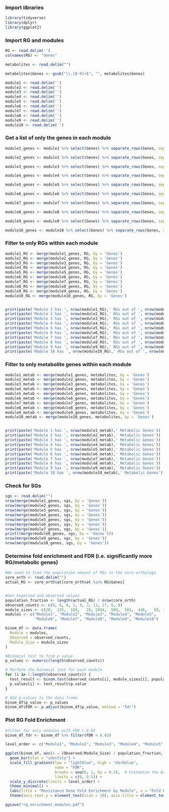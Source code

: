 ### Import libraries

```r
library(tidyverse)
library(dplyr)
library(ggplot2)
```

### Import RG and modules

```r
RG <- read.delim('')
colnames(RG) <- "Genes"

metabolites <- read.delim("")

metabolites$Genes <- gsub("\\.[0-9]+$", "", metabolites$Genes)

module1 <- read.delim('')
module2 <- read.delim('')
module3 <- read.delim('')
module4 <- read.delim('')
module5 <- read.delim('')
module6 <- read.delim('')
module7 <- read.delim('')
module8 <- read.delim('')
module9 <- read.delim('')
module10 <- read.delim('')
```

### Get a list of only the genes in each module

```r
module1_genes <- module1 %>% select(Genes) %>% separate_rows(Genes, sep = ',') %>% mutate(Genes = str_trim(Genes)) %>% distinct()

module2_genes <- module2 %>% select(Genes) %>% separate_rows(Genes, sep = ',') %>% mutate(Genes = str_trim(Genes)) %>% distinct()

module3_genes <- module3 %>% select(Genes) %>% separate_rows(Genes, sep = ',') %>% mutate(Genes = str_trim(Genes)) %>% distinct()

module4_genes <- module4 %>% select(Genes) %>% separate_rows(Genes, sep = ',') %>% mutate(Genes = str_trim(Genes)) %>% distinct()

module5_genes <- module5 %>% select(Genes) %>% separate_rows(Genes, sep = ',') %>% mutate(Genes = str_trim(Genes)) %>% distinct()

module6_genes <- module6 %>% select(Genes) %>% separate_rows(Genes, sep = ',') %>% mutate(Genes = str_trim(Genes)) %>% distinct()

module7_genes <- module7 %>% select(Genes) %>% separate_rows(Genes, sep = ',') %>% mutate(Genes = str_trim(Genes)) %>% distinct()

module8_genes <- module8 %>% select(Genes) %>% separate_rows(Genes, sep = ',') %>% mutate(Genes = str_trim(Genes)) %>% distinct()

module9_genes <- module9 %>% select(Genes) %>% separate_rows(Genes, sep = ',') %>% mutate(Genes = str_trim(Genes)) %>% distinct()

module10_genes <- module10 %>% select(Genes) %>% separate_rows(Genes, sep = ',') %>% mutate(Genes = str_trim(Genes)) %>% distinct()
```

### Filter to only RGs within each module

```r
module1_RG <- merge(module1_genes, RG, by = 'Genes')
module2_RG <- merge(module2_genes, RG, by = 'Genes')
module3_RG <- merge(module3_genes, RG, by = 'Genes')
module4_RG <- merge(module4_genes, RG, by = 'Genes')
module5_RG <- merge(module5_genes, RG, by = 'Genes')
module6_RG <- merge(module6_genes, RG, by = 'Genes')
module7_RG <- merge(module7_genes, RG, by = 'Genes')
module8_RG <- merge(module8_genes, RG, by = 'Genes')
module9_RG <- merge(module9_genes, RG, by = 'Genes')
module10_RG <- merge(module10_genes, RG, by = 'Genes')


print(paste('Module 1 has ', nrow(module1_RG),' RGs out of ', nrow(module1_genes), 'or ', (nrow(module1_RG)/nrow(module1_genes))*100, '%'))
print(paste('Module 2 has ', nrow(module2_RG),' RGs out of ', nrow(module2_genes), 'or ', (nrow(module2_RG)/nrow(module2_genes))*100, '%'))
print(paste('Module 3 has ', nrow(module3_RG),' RGs out of ', nrow(module3_genes), 'or ', (nrow(module3_RG)/nrow(module3_genes))*100, '%'))
print(paste('Module 4 has ', nrow(module4_RG),' RGs out of ', nrow(module4_genes), 'or ', (nrow(module4_RG)/nrow(module4_genes))*100, '%'))
print(paste('Module 5 has ', nrow(module5_RG),' RGs out of ', nrow(module5_genes), 'or ', (nrow(module5_RG)/nrow(module5_genes))*100, '%'))
print(paste('Module 6 has ', nrow(module6_RG),' RGs out of ', nrow(module6_genes), 'or ', (nrow(module6_RG)/nrow(module6_genes))*100, '%'))
print(paste('Module 7 has ', nrow(module7_RG),' RGs out of ', nrow(module7_genes), 'or ', (nrow(module7_RG)/nrow(module7_genes))*100, '%'))
print(paste('Module 8 has ', nrow(module8_RG),' RGs out of ', nrow(module8_genes), 'or ', (nrow(module8_RG)/nrow(module8_genes))*100, '%'))
print(paste('Module 9 has ', nrow(module9_RG),' RGs out of ', nrow(module9_genes), 'or ', (nrow(module9_RG)/nrow(module9_genes))*100, '%'))
print(paste('Module 10 has ', nrow(module10_RG),' RGs out of ', nrow(module10_genes), 'or ', (nrow(module10_RG)/nrow(module10_genes))*100, '%'))
```

### Filter to only metabolite genes within each module

```r
module1_metab <- merge(module1_genes, metabolites, by = 'Genes')
module2_metab <- merge(module2_genes, metabolites, by = 'Genes')
module3_metab <- merge(module3_genes, metabolites, by = 'Genes')
module4_metab <- merge(module4_genes, metabolites, by = 'Genes')
module5_metab <- merge(module5_genes, metabolites, by = 'Genes')
module6_metab <- merge(module6_genes, metabolites, by = 'Genes')
module7_metab <- merge(module7_genes, metabolites, by = 'Genes')
module8_metab <- merge(module8_genes, metabolites, by = 'Genes')
module9_metab <- merge(module9_genes, metabolites, by = 'Genes')
module10_metab <- merge(module10_genes, metabolites, by = 'Genes')


print(paste('Module 1 has ', nrow(module1_metab),' Metabolic Genes'))
print(paste('Module 2 has ', nrow(module2_metab),' Metabolic Genes'))
print(paste('Module 3 has ', nrow(module3_metab),' Metabolic Genes'))
print(paste('Module 4 has ', nrow(module4_metab),' Metabolic Genes'))
print(paste('Module 5 has ', nrow(module5_metab),' Metabolic Genes'))
print(paste('Module 6 has ', nrow(module6_metab),' Metabolic Genes'))
print(paste('Module 7 has ', nrow(module7_metab),' Metabolic Genes'))
print(paste('Module 8 has ', nrow(module8_metab),' Metabolic Genes'))
print(paste('Module 9 has ', nrow(module9_metab),' Metabolic Genes'))
print(paste('Module 10 has ', nrow(module10_metab),' Metabolic Genes'))
```

### Check for SGs

```r
sgs <- read.delim("")
nrow(merge(module1_genes, sgs, by = 'Genes'))
nrow(merge(module2_genes, sgs, by = 'Genes'))
nrow(merge(module3_genes, sgs, by = 'Genes'))
nrow(merge(module4_genes, sgs, by = 'Genes'))
nrow(merge(module5_genes, sgs, by = 'Genes'))
nrow(merge(module6_genes, sgs, by = 'Genes'))
nrow(merge(module7_genes, sgs, by = 'Genes'))
print((merge(module8_genes, sgs, by = 'Genes')))
nrow(merge(module9_genes, sgs, by = 'Genes'))
nrow(merge(module10_genes, sgs, by = 'Genes'))
```

### Determine fold enrichment and FDR (i.e. significantly more RG/metabolic genes)

```r
#We need to find the population amount of RGs in the core orthologs 
core_orth <- read.delim("")
actual_RG <- core_orth$at[core_orth$at %in% RG$Genes]


#Get expected and observed values
population_fraction <- length(actual_RG) / nrow(core_orth)
observed_counts <- c(0, 6, 0, 1, 9, 3, 11, 17, 6, 8)
module_sizes <- c(20,  335,  189,   28, 2094,  589,  581,  446,   99, 1270)
modules <- c("Module1", "Module2", "Module3", "Module4", "Module5", 
             "Module6", "Module7", "Module8", "Module9", "Module10")

binom_df <- data.frame(
  Module = modules,
  Observed = observed_counts,
  Module_Size = module_sizes
)

#Binomial test to find p value
p_values <- numeric(length(observed_counts))

# Perform the binomial test for each module
for (i in 1:length(observed_counts)) {
  test_result <- binom.test(observed_counts[i], module_sizes[i], population_fraction)
  p_values[i] <- test_result$p.value
}

# Add p-values to the data frame
binom_df$p_value <- p_values
binom_df$FDR <- p.adjust(binom_df$p_value, method = "fdr")
```

### Plot RG Fold Enrichment

```r
#filter for only modules with FDR < 0.05
binom_df_fdr <- binom_df %>% filter(FDR < 0.05)

level_order <- c("Module1", "Module2", "Module3", "Module4", "Module5", "Module6", "Module7", "Module8", "Module9", "Module10")

ggplot(binom_df, aes(x = (Observed/Module_Size) / population_fraction, y = Module, fill = FDR)) +
  geom_bar(stat = "identity") +
  scale_fill_gradient(low = "lightblue", high = "darkblue",
                      name = "FDR",
                      breaks = seq(0, 1, by = 0.2),  # Customize the breaks,
                      limits = c(0, 0.5)) +
  scale_y_discrete(limits = level_order) +
  theme_minimal() +
  labs(title = "Resistance Gene Fold Enrichment by Module", x = "Fold Enrichment", y = "Module") +
  theme(axis.text.y = element_text(size = 10), axis.title = element_text(size = 12))

ggsave("rg_enrichment_modules.pdf")
```
